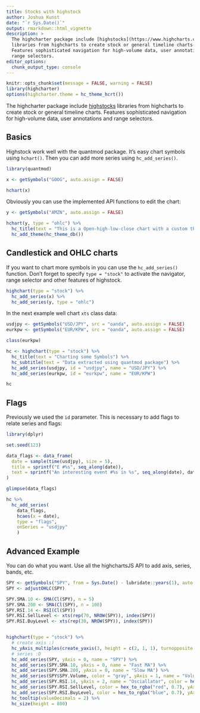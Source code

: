 ```yaml
---
title: Stocks with highstock
author: Joshua Kunst
date: "`r Sys.Date()`"
output: rmarkdown::html_vignette
description: >
  The highcharter package include [highstocks](https://www.highcharts.com/demo/stock)
  libraries from highcharts to create stock or general timeline charts.
  Features sophisticated navigation for high-volume data, user annotations and
  range selectors.
editor_options: 
  chunk_output_type: console
---
```


<script>
$(document).ready(function(){ 
  el = $(".page-header > h1")
  icon = "line-chart"
  text = el.text()
  text_new = "<span class=\"fa fa-" + icon  + "\"></span> " + text
  el.html(text_new) 
}) ;
</script>

```r
knitr::opts_chunk$set(message = FALSE, warning = FALSE)
library(highcharter)
options(highcharter.theme = hc_theme_hcrt())
```

The highcharter package include [highstocks](https://www.highcharts.com/demo/stock) 
libraries from highcharts to create stock or general timeline charts.
Features sophisticated navigation for high-volume data, user annotations and
range selectors.

## Basics

Highstock work well with the quantmod package. It's  easy chart symbols using
`hchart()`. Then you can add more series using `hc_add_series()`.

```r
library(quantmod)

x <- getSymbols("GOOG", auto.assign = FALSE)

hchart(x)
```

Obviously you can use the implemented API functions to edit the chart:

```r
y <- getSymbols("AMZN", auto.assign = FALSE)

hchart(y, type = "ohlc") %>% 
  hc_title(text = "This is a Open-high-low-close chart with a custom theme") %>% 
  hc_add_theme(hc_theme_db())
```

## Candlestick and OHLC charts

If you want to chart more symbols in you can
use the `hc_add_series()` function. Don't forget to specify `type = "stock"` to
activate the navigator, range selector and other features of highstock.   

```r
highchart(type = "stock") %>% 
  hc_add_series(x) %>% 
  hc_add_series(y, type = "ohlc")
```

In the next example well chart `xts` class data: 

```r
usdjpy <- getSymbols("USD/JPY", src = "oanda", auto.assign = FALSE)
eurkpw <- getSymbols("EUR/KPW", src = "oanda", auto.assign = FALSE)

class(eurkpw)

hc <- highchart(type = "stock") %>% 
  hc_title(text = "Charting some Symbols") %>% 
  hc_subtitle(text = "Data extracted using quantmod package") %>% 
  hc_add_series(usdjpy, id = "usdjpy", name = "USD/JPY") %>% 
  hc_add_series(eurkpw, id = "eurkpw", name = "EUR/KPW")

hc
```

## Flags

Previously we used the `id` parameter. This is necessary 
to add flags to relate series and flags:

```r
library(dplyr)

set.seed(123)

data_flags <- data_frame(
  date = sample(time(usdjpy), size = 5),
  title = sprintf("E #%s", seq_along(date)),
  text = sprintf("An interesting event #%s in %s", seq_along(date), date)
)

glimpse(data_flags)

hc %>% 
  hc_add_series(
    data_flags, 
    hcaes(x = date),
    type = "flags", 
    onSeries = "usdjpy"
    )


```

## Advanced Example

You can do what you want. Use all the highchartsJS API to add axis, series, 
bands, etc.

```r
SPY <- getSymbols("SPY", from = Sys.Date() - lubridate::years(1), auto.assign = FALSE)
SPY <- adjustOHLC(SPY)

SPY.SMA.10 <- SMA(Cl(SPY), n = 5)
SPY.SMA.200 <- SMA(Cl(SPY), n = 100)
SPY.RSI.14 <- RSI(Cl(SPY))
SPY.RSI.SellLevel <- xts(rep(70, NROW(SPY)), index(SPY))
SPY.RSI.BuyLevel <- xts(rep(30, NROW(SPY)), index(SPY))


highchart(type = "stock") %>% 
  # create axis :)
  hc_yAxis_multiples(create_yaxis(3, height = c(2, 1, 1), turnopposite = TRUE)) %>% 
  # series :D
  hc_add_series(SPY, yAxis = 0, name = "SPY") %>% 
  hc_add_series(SPY.SMA.10, yAxis = 0, name = "Fast MA") %>% 
  hc_add_series(SPY.SMA.200, yAxis = 0, name = "Slow MA") %>% 
  hc_add_series(SPY$SPY.Volume, color = "gray", yAxis = 1, name = "Volume", type = "column") %>% 
  hc_add_series(SPY.RSI.14, yAxis = 2, name = "Osciallator", color = hex_to_rgba("green", 0.7)) %>%
  hc_add_series(SPY.RSI.SellLevel, color = hex_to_rgba("red", 0.7), yAxis = 2, name = "Sell level") %>% 
  hc_add_series(SPY.RSI.BuyLevel, color = hex_to_rgba("blue", 0.7), yAxis = 2, name = "Buy level") %>% 
  hc_tooltip(valueDecimals = 2) %>% 
  hc_size(height = 800)
```

